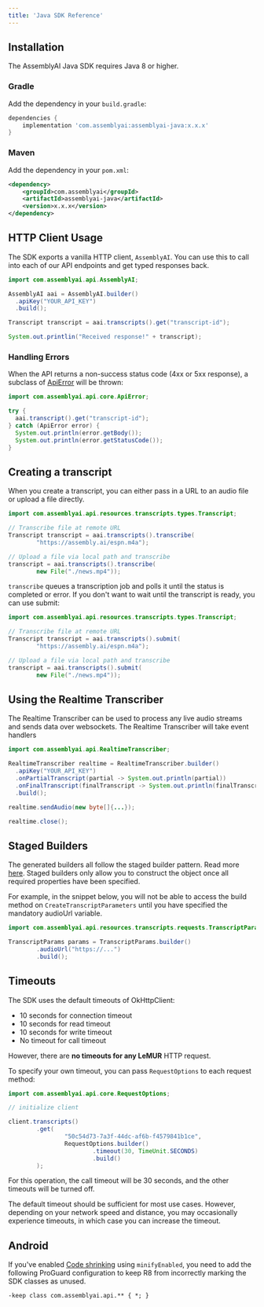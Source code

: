 ```yaml
---
title: 'Java SDK Reference'
---
```


## Installation

The AssemblyAI Java SDK requires Java 8 or higher.

### Gradle

Add the dependency in your `build.gradle`:

```groovy
dependencies {
    implementation 'com.assemblyai:assemblyai-java:x.x.x'
}
```

### Maven

Add the dependency in your `pom.xml`:

```xml
<dependency>
    <groupId>com.assemblyai</groupId>
    <artifactId>assemblyai-java</artifactId>
    <version>x.x.x</version>
</dependency>
```

## HTTP Client Usage

The SDK exports a vanilla HTTP client, `AssemblyAI`. You can
use this to call into each of our API endpoints and get typed
responses back.

```java
import com.assemblyai.api.AssemblyAI;

AssemblyAI aai = AssemblyAI.builder()
  .apiKey("YOUR_API_KEY")
  .build();

Transcript transcript = aai.transcripts().get("transcript-id");

System.out.printlin("Received response!" + transcript);
```

### Handling Errors
When the API returns a non-success status code (4xx or 5xx response),
a subclass of [ApiError](src/main/java/com/assemblyai/api/core/ApiError.java)
will be thrown:

```java
import com.assemblyai.api.core.ApiError;

try {
  aai.transcript().get("transcript-id");
} catch (ApiError error) {
  System.out.println(error.getBody());
  System.out.println(error.getStatusCode());
}
```

## Creating a transcript
When you create a transcript, you can either pass in a URL to an audio file 
or upload a file directly.

```java
import com.assemblyai.api.resources.transcripts.types.Transcript;

// Transcribe file at remote URL
Transcript transcript = aai.transcripts().transcribe(
        "https://assembly.ai/espn.m4a");

// Upload a file via local path and transcribe
transcript = aai.transcripts().transcribe(
        new File("./news.mp4"));
```

`transcribe` queues a transcription job and polls it until the status is completed or error.
If you don't want to wait until the transcript is ready, you can use submit:

```java
import com.assemblyai.api.resources.transcripts.types.Transcript;

// Transcribe file at remote URL
Transcript transcript = aai.transcripts().submit(
        "https://assembly.ai/espn.m4a");

// Upload a file via local path and transcribe
transcript = aai.transcripts().submit(
        new File("./news.mp4"));
```

## Using the Realtime Transcriber
The Realtime Transcriber can be used to process any live
audio streams and sends data over websockets. The Realtime Transcriber
will take event handlers

```java
import com.assemblyai.api.RealtimeTranscriber;

RealtimeTranscriber realtime = RealtimeTranscriber.builder()
  .apiKey("YOUR_API_KEY")
  .onPartialTranscript(partial -> System.out.println(partial))
  .onFinalTranscript(finalTranscript -> System.out.println(finalTranscript))
  .build();

realtime.sendAudio(new byte[]{...});

realtime.close();
```

## Staged Builders
The generated builders all follow the staged builder pattern.
Read more [here](https://immutables.github.io/immutable.html#staged-builder).
Staged builders only allow you to construct the object once all required
properties have been specified.

For example, in the snippet below, you will not be able to access the build
method on `CreateTranscriptParameters` until you have specified the mandatory
audioUrl variable.

```java
import com.assemblyai.api.resources.transcripts.requests.TranscriptParams;

TranscriptParams params = TranscriptParams.builder()
        .audioUrl("https://...")
        .build();
```

## Timeouts

The SDK uses the default timeouts of OkHttpClient:
* 10 seconds for connection timeout
* 10 seconds for read timeout
* 10 seconds for write timeout
* No timeout for call timeout

However, there are **no timeouts for any LeMUR** HTTP request.

To specify your own timeout, you can pass `RequestOptions` to each request method:

```java
import com.assemblyai.api.core.RequestOptions;

// initialize client

client.transcripts()
        .get(
                "50c54d73-7a3f-44dc-af6b-f4579841b1ce",
                RequestOptions.builder()
                        .timeout(30, TimeUnit.SECONDS)
                        .build()
        );
```

For this operation, the call timeout will be 30 seconds, and the other timeouts will be turned off.

The default timeout should be sufficient for most use cases. 
However, depending on your network speed and distance, you may occasionally experience timeouts, in which case you can increase the timeout.

## Android

If you've enabled [Code shrinking](https://developer.android.com/build/shrink-code#shrink-code) using `minifyEnabled`, you need to add the following ProGuard configuration to keep R8 from incorrectly marking the SDK classes as unused.
```text
-keep class com.assemblyai.api.** { *; }
```